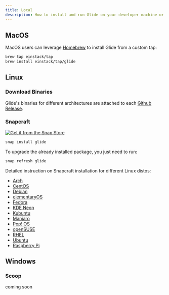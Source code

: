 ```yaml
---
title: Local
description: How to install and run Glide on your developer machine or bare metal setups yyyy
---
```


## MacOS

MacOS users can leverage [Homebrew](https://brew.sh/) to install Glide from a custom tap:

```bash
brew tap einstack/tap
brew install einstack/tap/glide
```

## Linux

### Download Binaries

Glide's binaries for different architectures are attached to each [Github Release](https://github.com/EinStack/glide/releases).

### Snapcraft

[![Get it from the Snap Store](https://snapcraft.io/static/images/badges/en/snap-store-white.svg)](https://snapcraft.io/glide)

```bash
snap install glide
```

To upgrade the already installed package, you just need to run:

```bash
snap refresh glide
```

Detailed instruction on Snapcraft installation for different Linux distos:

- [Arch](https://snapcraft.io/install/glide/arch)
- [CentOS](https://snapcraft.io/install/glide/centos)
- [Debian](https://snapcraft.io/install/glide/debian)
- [elementaryOS](https://snapcraft.io/install/glide/elementary)
- [Fedora](https://snapcraft.io/install/glide/fedora)
- [KDE Neon](https://snapcraft.io/install/glide/kde-neon)
- [Kubuntu](https://snapcraft.io/install/glide/kubuntu)
- [Manjaro](https://snapcraft.io/install/glide/manjaro)
- [Pop! OS](https://snapcraft.io/install/glide/pop)
- [openSUSE](https://snapcraft.io/install/glide/opensuse)
- [RHEL](https://snapcraft.io/install/glide/rhel)
- [Ubuntu](https://snapcraft.io/install/glide/ubuntu)
- [Raspberry Pi](https://snapcraft.io/install/glide/raspbian)

## Windows

### Scoop

coming soon
